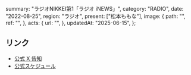   summary: "ラジオNIKKEI第1「ラジオ iNEWS」",
  category: "RADIO",
  date: "2022-08-25",
  region: "ラジオ",
  present: ["松本ももな"],
  image: {
    path: "",
    ref: "",
  },
  acts: {
    url: "",
  },
  updatedAt: "2025-06-15",
};

## リンク

- [公式 X 告知](https://x.com/takanenofficial/status/1560220331582693376)
- [公式スケジュール](https://takanenonadeshiko.jp/?p=374)
